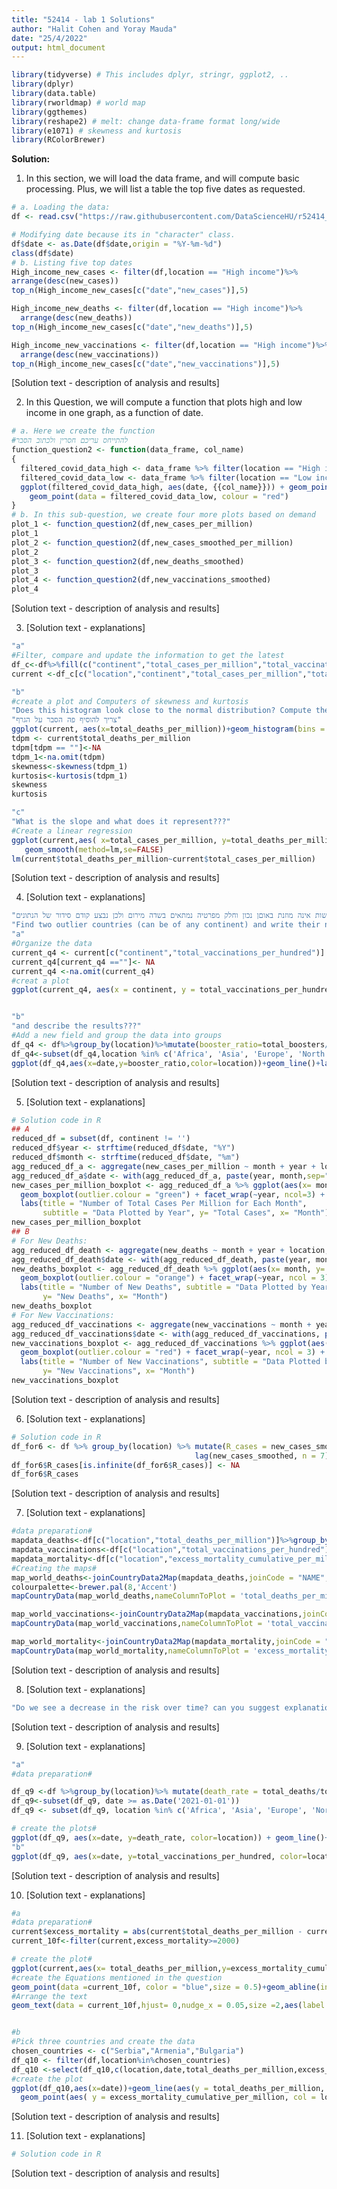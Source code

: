 ```yaml
---
title: "52414 - lab 1 Solutions"
author: "Halit Cohen and Yoray Mauda"
date: "25/4/2022"
output: html_document
---
```



```r
library(tidyverse) # This includes dplyr, stringr, ggplot2, ..
library(dplyr)
library(data.table)
library(rworldmap) # world map
library(ggthemes)
library(reshape2) # melt: change data-frame format long/wide
library(e1071) # skewness and kurtosis
library(RColorBrewer)

```  

**Solution:**  

1. In this section, we will load the data frame, and will compute basic processing. Plus, we will list a table the top five dates as requested. 
```r

# a. Loading the data:
df <- read.csv("https://raw.githubusercontent.com/DataScienceHU/r52414_2021_22_lab1-Mauda_Yoray_and_Cohen_Halit/main/owid-covid-data.csv")

# Modifying date because its in "character" class.
df$date <- as.Date(df$date,origin = "%Y-%m-%d")
class(df$date)
# b. Listing five top dates
High_income_new_cases <- filter(df,location == "High income")%>%
arrange(desc(new_cases))
top_n(High_income_new_cases[c("date","new_cases")],5)

High_income_new_deaths <- filter(df,location == "High income")%>%
  arrange(desc(new_deaths))
top_n(High_income_new_cases[c("date","new_deaths")],5)

High_income_new_vaccinations <- filter(df,location == "High income")%>%
  arrange(desc(new_vaccinations))
top_n(High_income_new_cases[c("date","new_vaccinations")],5)

```
[Solution text - description of analysis and results]


2. In this Question, we will compute a function that plots high and low income in one graph, as a function of date. 
```r
# a. Here we create the function
#להתייחס עריכם חסרין ולכתוב הסבר
function_question2 <- function(data_frame, col_name)
{
  filtered_covid_data_high <- data_frame %>% filter(location == "High income")
  filtered_covid_data_low <- data_frame %>% filter(location == "Low income")
  ggplot(filtered_covid_data_high, aes(date, {{col_name}})) + geom_point() +
    geom_point(data = filtered_covid_data_low, colour = "red")
}
# b. In this sub-question, we create four more plots based on demand
plot_1 <- function_question2(df,new_cases_per_million)
plot_1
plot_2 <- function_question2(df,new_cases_smoothed_per_million)
plot_2
plot_3 <- function_question2(df,new_deaths_smoothed)
plot_3
plot_4 <- function_question2(df,new_vaccinations_smoothed)
plot_4

```
[Solution text - description of analysis and results]

3. [Solution text - explanations] 
```r
"a"
#Filter, compare and update the information to get the latest
df_c<-df%>%fill(c("continent","total_cases_per_million","total_vaccinations_per_hundred","people_fully_vaccinated_per_hundred","total_boosters_per_hundred","excess_mortality_cumulative_per_million","total_deaths_per_million","date"), .direction = 'down')
current <-df_c[c("location","continent","total_cases_per_million","total_vaccinations_per_hundred","people_fully_vaccinated_per_hundred","total_boosters_per_hundred","excess_mortality_cumulative_per_million","total_deaths_per_million","date")] %>%group_by(location)%>%slice(which.max(date))

"b"
#create a plot and Computers of skewness and kurtosis
"Does this histogram look close to the normal distribution? Compute the skewness and kurtosis for this distribution, and explain what they mean about the empirical distribution of the data.???"
"צריך להוסיף פה הסבר על הגרף"
ggplot(current, aes(x=total_deaths_per_million))+geom_histogram(bins = 30)+labs(x="total deaths per million", y="Frequency")
tdpm <- current$total_deaths_per_million
tdpm[tdpm == ""]<-NA
tdpm_1<-na.omit(tdpm)
skewness<-skewness(tdpm_1)
kurtosis<-kurtosis(tdpm_1)
skewness
kurtosis

"c"
"What is the slope and what does it represent???"
#Create a linear regression
ggplot(current,aes( x=total_cases_per_million, y=total_deaths_per_million))+geom_point()+
   geom_smooth(method=lm,se=FALSE)
lm(current$total_deaths_per_million~current$total_cases_per_million)

```
[Solution text - description of analysis and results]

4. [Solution text - explanations] 
```r
"לאחר התסכלות שטחית על המידע ניתן לראות קטגוריית היבשות אינה מוזנת באוםן נכון וחלק מפרטיה נמתאים בשדה מירום ולכן נבצע קודם סידור של הנתונים"
"Find two outlier countries (can be of any continent) and write their name and value."
"a"
#Organize the data
current_q4 <- current[c("continent","total_vaccinations_per_hundred")]
current_q4[current_q4 ==""]<- NA
current_q4 <-na.omit(current_q4)
#creat a plot
ggplot(current_q4, aes(x = continent, y = total_vaccinations_per_hundred,fill=continent)) + geom_boxplot()


"b"
"and describe the results???"
#Add a new field and group the data into groups
df_q4 <- df%>%group_by(location)%>%mutate(booster_ratio=total_boosters/people_fully_vaccinated)
df_q4<-subset(df_q4,location %in% c('Africa', 'Asia', 'Europe', 'North America', 'Oceania', 'South America'))
ggplot(df_q4,aes(x=date,y=booster_ratio,color=location))+geom_line()+labs(title = "booster ratio and continent",x="Date", y="booster_ratio")

```
[Solution text - description of analysis and results]

5. [Solution text - explanations] 
```r
# Solution code in R 
## A
reduced_df = subset(df, continent != '')
reduced_df$year <- strftime(reduced_df$date, "%Y")
reduced_df$month <- strftime(reduced_df$date, "%m")
agg_reduced_df_a <- aggregate(new_cases_per_million ~ month + year + location, reduced_df, FUN = sum)
agg_reduced_df_a$date <- with(agg_reduced_df_a, paste(year, month,sep="-"))
new_cases_per_million_boxplot <- agg_reduced_df_a %>% ggplot(aes(x= month, y= new_cases_per_million)) +
  geom_boxplot(outlier.colour = "green") + facet_wrap(~year, ncol=3) +
  labs(title = "Number of Total Cases Per Million for Each Month",
       subtitle = "Data Plotted by Year", y= "Total Cases", x= "Month")
new_cases_per_million_boxplot
## B
# For New Deaths:
agg_reduced_df_death <- aggregate(new_deaths ~ month + year + location, reduced_df, FUN = sum)
agg_reduced_df_death$date <- with(agg_reduced_df_death, paste(year, month,sep="-"))
new_deaths_boxplot <- agg_reduced_df_death %>% ggplot(aes(x= month, y= new_deaths)) +
  geom_boxplot(outlier.colour = "orange") + facet_wrap(~year, ncol = 3) +
  labs(title = "Number of New Deaths", subtitle = "Data Plotted by Year",
       y= "New Deaths", x= "Month")
new_deaths_boxplot
# For New Vaccinations:
agg_reduced_df_vaccinations <- aggregate(new_vaccinations ~ month + year + location, reduced_df, FUN = sum)
agg_reduced_df_vaccinations$date <- with(agg_reduced_df_vaccinations, paste(year, month,sep="-"))
new_vaccinations_boxplot <- agg_reduced_df_vaccinations %>% ggplot(aes(x= month, y= new_vaccinations)) +
  geom_boxplot(outlier.colour = "red") + facet_wrap(~year, ncol = 3) +
  labs(title = "Number of New Vaccinations", subtitle = "Data Plotted by Year",
       y= "New Vaccinations", x= "Month")
new_vaccinations_boxplot
```
[Solution text - description of analysis and results]

6. [Solution text - explanations] 
```r
# Solution code in R 
df_for6 <- df %>% group_by(location) %>% mutate(R_cases = new_cases_smoothed /
                                         lag(new_cases_smoothed, n = 7))
df_for6$R_cases[is.infinite(df_for6$R_cases)] <- NA
df_for6$R_cases
```
[Solution text - description of analysis and results]

7. [Solution text - explanations] 
```r
#data preparation#
mapdata_deaths<-df[c("location","total_deaths_per_million")]%>%group_by(location)%>%slice(which.max(total_deaths_per_million))
mapdata_vaccinations<-df[c("location","total_vaccinations_per_hundred")]%>%group_by(location)%>%slice(which.max(total_vaccinations_per_hundred))
mapdata_mortality<-df[c("location","excess_mortality_cumulative_per_million")]%>%group_by(location)%>%slice(which.max(excess_mortality_cumulative_per_million))
#Creating the maps#
map_world_deaths<-joinCountryData2Map(mapdata_deaths,joinCode = "NAME",nameJoinColumn = "location")
colourpalette<-brewer.pal(8,'Accent')
mapCountryData(map_world_deaths,nameColumnToPlot = 'total_deaths_per_million',catMethod = 'fixedwidth',colourPalette=colourpalette,numCats = 200,missingCountryCol = "white")

map_world_vaccinations<-joinCountryData2Map(mapdata_vaccinations,joinCode = "NAME",nameJoinColumn = "location")
mapCountryData(map_world_vaccinations,nameColumnToPlot = 'total_vaccinations_per_hundred',catMethod = 'fixedwidth',colourPalette=colourpalette,numCats = 200,missingCountryCol = "white")

map_world_mortality<-joinCountryData2Map(mapdata_mortality,joinCode = "NAME",nameJoinColumn = "location")
mapCountryData(map_world_mortality,nameColumnToPlot = 'excess_mortality_cumulative_per_million',catMethod = 'fixedwidth',colourPalette=colourpalette,numCats = 200,missingCountryCol = "white")

```
[Solution text - description of analysis and results]

8. [Solution text - explanations] 
```r

"Do we see a decrease in the risk over time? can you suggest explanations for the observed trends?"

```
[Solution text - description of analysis and results]

9. [Solution text - explanations] 
```r
"a"
#data preparation#

df_q9 <-df %>%group_by(location)%>% mutate(death_rate = total_deaths/total_cases)
df_q9<-subset(df_q9, date >= as.Date('2021-01-01'))
df_q9 <- subset(df_q9, location %in% c('Africa', 'Asia', 'Europe', 'North America', 'Oceania', 'South America', 'World'))

# create the plots#
ggplot(df_q9, aes(x=date, y=death_rate, color=location)) + geom_line()+labs(title = 'death_rate time line',x="date", y="death rate")
"b"
ggplot(df_q9, aes(x=date, y=total_vaccinations_per_hundred, color=location)) + geom_line()


```
[Solution text - description of analysis and results]

10. [Solution text - explanations] 
```r
#a
#data preparation#
current$excess_mortality = abs(current$total_deaths_per_million - current$excess_mortality_cumulative_per_million)
current_10f<-filter(current,excess_mortality>=2000)

# create the plot#
ggplot(current,aes(x= total_deaths_per_million,y=excess_mortality_cumulative_per_million))+geom_point(size = 0.5)+
#create the Equations mentioned in the question
geom_point(data =current_10f, color = "blue",size = 0.5)+geom_abline(intercept=0, slope = 1, color = "green")+geom_abline(intercept=2000, slope = 1, color = "pink")+geom_abline(intercept=-2000, slope = 1, color = "orange")+
#Arrange the text
geom_text(data = current_10f,hjust= 0,nudge_x = 0.05,size =2,aes(label = location),color = "red")+  labs(title = " deaths and excess mortality per million")


#b
#Pick three countries and create the data
chosen_countries <- c("Serbia","Armenia","Bulgaria")
df_q10 <- filter(df,location%in%chosen_countries)
df_q10 <-select(df_q10,c(location,date,total_deaths_per_million,excess_mortality_cumulative_per_million))
#create the plot
ggplot(df_q10,aes(x=date))+geom_line(aes(y = total_deaths_per_million, col = location)) +
  geom_point(aes( y = excess_mortality_cumulative_per_million, col = location), shape = 21)
```
[Solution text - description of analysis and results]

11. [Solution text - explanations] 
```r
# Solution code in R 

```
[Solution text - description of analysis and results]

<br/><br/>  



